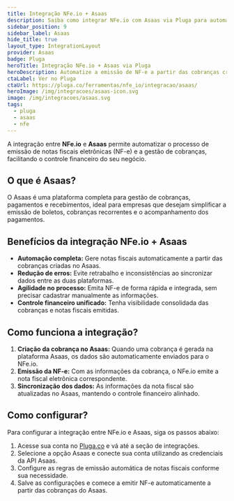 ```yaml
---
title: Integração NFe.io + Asaas
description: Saiba como integrar NFe.io com Asaas via Pluga para automatizar a emissão de notas fiscais eletrônicas a partir das cobranças.
sidebar_position: 9
sidebar_label: Asaas
hide_title: true
layout_type: IntegrationLayout
provider: Asaas
badge: Pluga
heroTitle: Integração NFe.io + Asaas via Pluga
heroDescription: Automatize a emissão de NF-e a partir das cobranças criadas no Asaas.
ctaLabel: Ver no Pluga
ctaUrl: https://pluga.co/ferramentas/nfe_io/integracao/asaas/
heroImage: /img/integracoes/asaas-icon.svg
image: /img/integracoes/asaas.svg
tags:
  - pluga
  - asaas
  - nfe
---
```


A integração entre **NFe.io** e **Asaas** permite automatizar o processo de emissão de notas fiscais eletrônicas
(NF-e) e a gestão de cobranças, facilitando o controle financeiro do seu negócio.

## O que é Asaas?

O Asaas é uma plataforma completa para gestão de cobranças, pagamentos e recebimentos, ideal para empresas que
desejam simplificar a emissão de boletos, cobranças recorrentes e o acompanhamento dos pagamentos.

## Benefícios da integração NFe.io + Asaas

- **Automação completa:** Gere notas fiscais automaticamente a partir das cobranças criadas no Asaas.
- **Redução de erros:** Evite retrabalho e inconsistências ao sincronizar dados entre as duas plataformas.
- **Agilidade no processo:** Emita NF-e de forma rápida e integrada, sem precisar cadastrar manualmente as
informações.
- **Controle financeiro unificado:** Tenha visibilidade consolidada das cobranças e notas fiscais emitidas.

## Como funciona a integração?

1. **Criação da cobrança no Asaas:** Quando uma cobrança é gerada na plataforma Asaas, os dados são automaticamente
enviados para o NFe.io.
2. **Emissão da NF-e:** Com as informações da cobrança, o NFe.io emite a nota fiscal eletrônica correspondente.
3. **Sincronização dos dados:** As informações da nota fiscal são atualizadas no Asaas, mantendo o controle
financeiro alinhado.

## Como configurar?

Para configurar a integração entre NFe.io e Asaas, siga os passos abaixo:

1. Acesse sua conta no [Pluga.co][1] e vá até a seção de integrações.
2. Selecione a opção Asaas e conecte sua conta utilizando as credenciais da API Asaas.
3. Configure as regras de emissão automática de notas fiscais conforme sua necessidade.
4. Salve as configurações e comece a emitir NF-e automaticamente a partir das cobranças do Asaas.

[1]: https://pluga.co/ferramentas/nfe_io/integracao/asaas/

